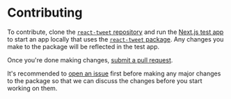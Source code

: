 # Contributing

To contribute, clone the [`react-tweet` repository](https://github.com/vercel/react-tweet) and run the [Next.js test app](/next#running-the-test-app) to start an app locally that uses the [`react-tweet` package](https://github.com/vercel/react-tweet/blob/main/packages/react-tweet). Any changes you make to the package will be reflected in the test app.

Once you're done making changes, [submit a pull request](https://github.com/vercel/react-tweet/compare).

It's recommended to [open an issue](https://github.com/vercel/react-tweet/issues/new) first before making any major changes to the package so that we can discuss the changes before you start working on them.
